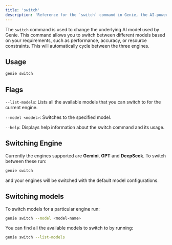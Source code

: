 ```yaml
---
title: 'switch'
description: 'Reference for the `switch` command in Genie, the AI-powered CLI companion.'
---
```


The `switch` command is used to change the underlying AI model used by Genie. This command allows you to switch between different models based on your requirements, such as performance, accuracy, or resource constraints. This will automatically cycle between the three engines.

## Usage

```bash
genie switch
```

## Flags

`--list-models`: Lists all the available models that you can switch to for the current engine.

`--model <model>`: Switches to the specified model.

`--help`: Displays help information about the switch command and its usage.


## Switching Engine 

Currently the engines supported are **Gemini**, **GPT** and **DeepSeek**. To switch between these run:

```bash
genie switch
```

and your engines will be switched with the default model configurations.

## Switching models

To switch models for a particular engine run:

```bash
genie switch --model <model-name>
```

You can find all the available models to switch to by running:

```bash
genie switch --list-models
```